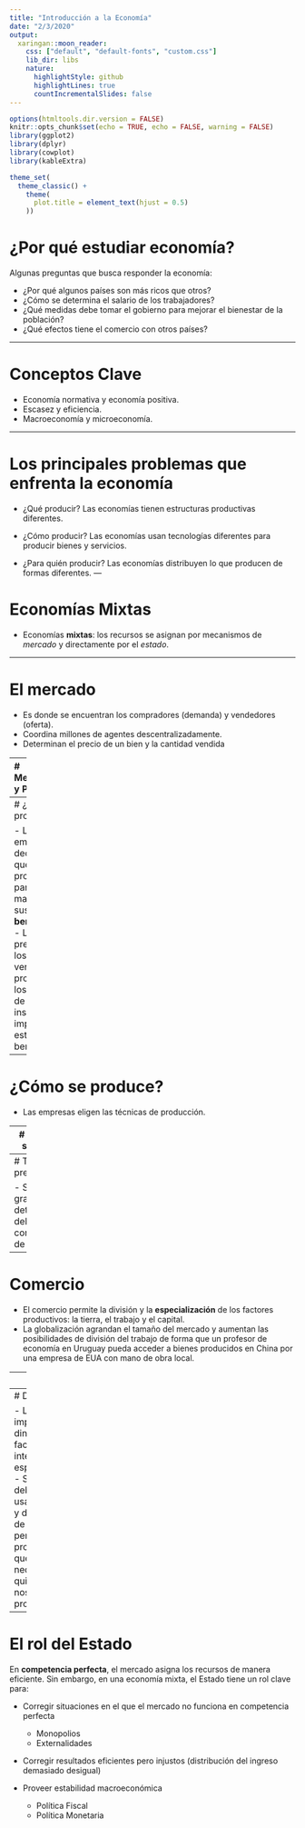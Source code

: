 ```yaml
---
title: "Introducción a la Economía"
date: "2/3/2020"
output:
  xaringan::moon_reader:
    css: ["default", "default-fonts", "custom.css"]
    lib_dir: libs
    nature:
      highlightStyle: github
      highlightLines: true
      countIncrementalSlides: false
---
```


<style>

.center2 {
  margin: 0;
  position: absolute;
  top: 50%;
  left: 50%;
  -ms-transform: translate(-50%, -50%);
  transform: translate(-50%, -50%);
}

</style>

```r
options(htmltools.dir.version = FALSE)
knitr::opts_chunk$set(echo = TRUE, echo = FALSE, warning = FALSE)
library(ggplot2)
library(dplyr)
library(cowplot)
library(kableExtra)

theme_set(
  theme_classic() + 
    theme(
      plot.title = element_text(hjust = 0.5)
    ))

```


# ¿Por qué estudiar economía?

Algunas preguntas que busca responder la economía:

- ¿Por qué algunos países son más ricos que otros?
- ¿Cómo se determina el salario de los trabajadores?
- ¿Qué medidas debe tomar el gobierno para mejorar el bienestar de la población?
- ¿Qué efectos tiene el comercio con otros países?

---

# Conceptos Clave

- Economía normativa y economía positiva.
- Escasez y eficiencia.
- Macroeconomía y microeconomía.

---

# Los principales problemas que enfrenta la economía

- ¿Qué producir?
Las economías tienen estructuras productivas diferentes.

- ¿Cómo producir?
Las economías usan tecnologías diferentes para producir bienes y servicios.

- ¿Para quién producir?
Las economías distribuyen lo que producen de formas diferentes.
---

# Economías Mixtas

- Economías **mixtas**: los recursos se asignan por mecanismos de _mercado_ y directamente por el _estado_.

---

# El mercado

- Es donde se encuentran los compradores (demanda) y vendedores (oferta).
- Coordina millones de agentes descentralizadamente.
- Determinan el precio de un bien y la cantidad vendida


---
# Mercado y Precios 

.pull-left[
<img src="imgs/smith.jpg">

]
.pull-right[
- Adam Smith fue el primero en entender el papel de los mercados en este proceso.
- Funcionan como señales para que los agentes económicos tomen decisiones.
- Estas decisiones determinan qué, cómo y para quién se produce.
]

---
# ¿Qué se produce?

- Las empresas deciden qué producir para maximizar sus __beneficios__
- Los precios a los que venden su producto y los precios de sus insumos impactan estos beneficios.

---
# ¿Cómo se produce?

- Las empresas eligen las técnicas de producción.

---
# ¿Para quién se produce?

- El ingreso de los ciudadanos depende de la remuneración que obtienen por los factores de producción que poseen. 

- Estos factores de producción pueden ser trabajo, tierra o capital.

---
# Tecnología y preferencias

- Son las grandes determinantes del comportamiento de los agentes.

---

# Comercio

- El comercio permite la división y la **especialización** de los factores productivos: la tierra, el trabajo y el capital.
- La globalización agrandan el tamaño del mercado y aumentan las posibilidades de división del trabajo de forma que un profesor de economía en Uruguay pueda acceder a bienes producidos en China por una empresa de EUA con mano de obra local.

---
# Capital

- En las economías modernas el capital -maquinaria, edificios, etc- tiene un rol fundamental para aumentar la productividad de los trabajadores.

---
# Dinero

- La importancia del dinero para facilitar el intercambio y la especialización. 
- Sin dinero deberíamos usar el trueque, y dependemos de que las personas que producen lo que necesitamos quieran lo que nostros producimos.


---
# El rol del Estado

En **competencia perfecta**, el mercado asigna los recursos de manera eficiente. Sin embargo, en una economía mixta, el Estado tiene un rol clave para:

- Corregir situaciones en el que el mercado no funciona en competencia perfecta
  - Monopolios
  - Externalidades

- Corregir resultados eficientes pero injustos (distribución del ingreso demasiado desigual)

- Proveer estabilidad macroeconómica
  - Política Fiscal 
  - Política Monetaria

